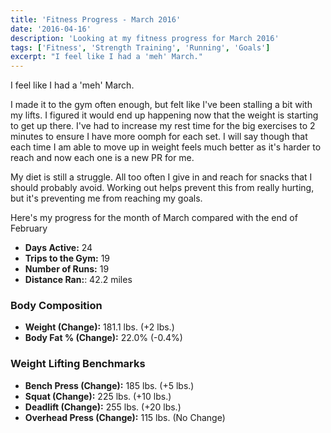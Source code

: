 ```yaml
---
title: 'Fitness Progress - March 2016'
date: '2016-04-16'
description: 'Looking at my fitness progress for March 2016'
tags: ['Fitness', 'Strength Training', 'Running', 'Goals']
excerpt: "I feel like I had a 'meh' March."
---
```


I feel like I had a 'meh' March.

I made it to the gym often enough, but felt like I've been stalling a bit with my lifts. I figured it would end up happening now that the weight is starting to get up there. I've had to increase my rest time for the big exercises to 2 minutes to ensure I have more oomph for each set. I will say though that each time I am able to move up in weight feels much better as it's harder to reach and now each one is a new PR for me.

My diet is still a struggle. All too often I give in and reach for snacks that I should probably avoid. Working out helps prevent this from really hurting, but it's preventing me from reaching my goals.

Here's my progress for the month of March compared with the end of February

-   **Days Active:** 24
-   **Trips to the Gym:** 19
-   **Number of Runs:** 19
-   **Distance Ran:**: 42.2 miles

### Body Composition

-   **Weight (Change):** 181.1 lbs. (+2 lbs.)
-   **Body Fat % (Change):** 22.0% (-0.4%)

### Weight Lifting Benchmarks

-   **Bench Press (Change):** 185 lbs. (+5 lbs.)
-   **Squat (Change):** 225 lbs. (+10 lbs.)
-   **Deadlift (Change):** 255 lbs. (+20 lbs.)
-   **Overhead Press (Change):** 115 lbs. (No Change)
